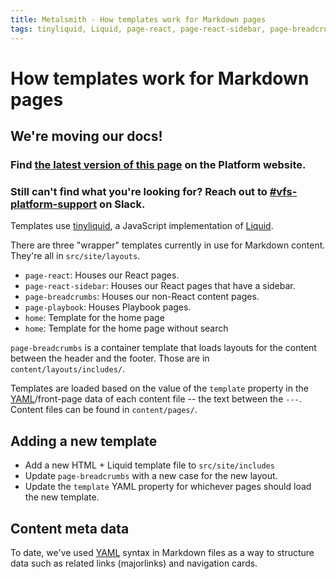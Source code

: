```yaml
---
title: Metalsmith - How templates work for Markdown pages
tags: tinyliquid, Liquid, page-react, page-react-sidebar, page-breadcrumbs, page-playbook, home
---
```


# How templates work for Markdown pages

<div class="deprecation-message">
    <h2>We're moving our docs!</h2>
    <h3>Find <a href="https://depo-platform-documentation.scrollhelp.site/developer-docs/How-templates-work.1854832706.html">the latest version of this page</a> on the Platform website.</h3>
    <h3>Still can't find what you're looking for? Reach out to <a href="https://dsva.slack.com/archives/CBU0KDSB1">#vfs-platform-support</a> on Slack.</h3>
</div>

Templates use [tinyliquid](https://github.com/leizongmin/tinyliquid/), a JavaScript implementation of [Liquid](https://shopify.github.io/liquid/).

There are three "wrapper" templates currently in use for Markdown content. They're all in `src/site/layouts`.

- `page-react`: Houses our React pages.
- `page-react-sidebar`: Houses our React pages that have a sidebar.
- `page-breadcrumbs`: Houses our non-React content pages.
- `page-playbook`: Houses Playbook pages.
- `home`: Template for the home page
- `home`: Template for the home page without search

`page-breadcrumbs` is a container template that loads layouts for the content between the header and the footer. Those are in `content/layouts/includes/`.

Templates are loaded based on the value of the `template` property in the [YAML](http://yaml.org/)/front-page data of each content file -- the text between the `---`. Content files can be found in `content/pages/`.

## Adding a new template

- Add a new HTML + Liquid template file to `src/site/includes`
- Update `page-breadcrumbs` with a new case for the new layout.
- Update the `template` YAML property for whichever pages should load the new template.

## Content meta data

To date, we've used [YAML](http://yaml.org/) syntax in Markdown files as a way to structure data such as related links (majorlinks) and navigation cards.

